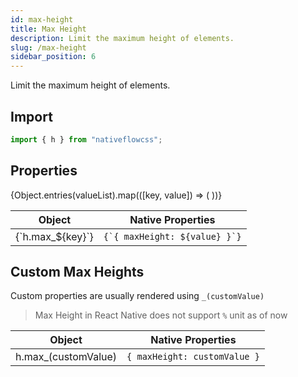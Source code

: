 ```yaml
---
id: max-height
title: Max Height
description: Limit the maximum height of elements.
slug: /max-height
sidebar_position: 6
---
```



Limit the maximum height of elements.

## Import

```js title="src/screens/Component.js"
import { h } from "nativeflowcss";
```

## Properties

<div className="scrollable-box">
  <table>
    <thead>
      <tr>
        <th>Object</th>
        <th>Native Properties</th>
      </tr>
    </thead>
    <tbody>
      {Object.entries(valueList).map(([key, value]) => (
        <React.Fragment key={key}>
          <tr>
            <td>{`h.max_${key}`}</td>
            <td>
              <code>{`{ maxHeight: ${value} }`}</code>
            </td>
          </tr>
        </React.Fragment>
      ))}
    </tbody>
  </table>
</div>

## Custom Max Heights

Custom properties are usually rendered using `_(customValue)`

> Max Height in React Native does not support `%` unit as of now

| Object             | Native Properties        |
| ------------------ | ------------------------ |
| h.max_(customValue)  | `{ maxHeight: customValue }` |